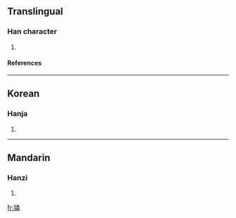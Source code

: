 ==Translingual==
===Han character===
{{Han char|rn=94|rad=犬|as=12|sn=15|four=|canj=大竹火木手 (KHFDQ)}}
# {{defn|Han|sort=犬12}}
====References====
{{Han ref|kx=0718.170|dkj=20680|dj=1129.290|hdz=21369.070|uh=735C|ud=29532}}

----
==Korean==
===Hanja===
{{ko-hanja|hangeul=린>인|eumhun=|rv=rin>in|mr=rin>in|y=lin>in}}
# {{defn|Korean}}

----
==Mandarin==
===Hanzi===
{{cmn-hanzi|pin=[[lín]] ([[lin2]])|wg=lin<sup>2</sup>}}
# {{defn|Mandarin}}

[[fr:獜]]